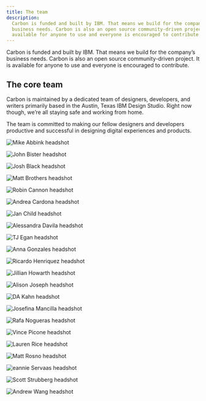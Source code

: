 ```yaml
---
title: The team
description:
  Carbon is funded and built by IBM. That means we build for the company’s
  business needs. Carbon is also an open source community-driven project. It is
  available for anyone to use and everyone is encouraged to contribute.
---
```


<PageDescription>

Carbon is funded and built by IBM. That means we build for the company’s
business needs. Carbon is also an open source community-driven project. It is
available for anyone to use and everyone is encouraged to contribute.

</PageDescription>

## The core team

Carbon is maintained by a dedicated team of designers, developers, and writers
primarily based in the Austin, Texas IBM Design Studio. Right now though, we’re
all staying safe and working from home.

The team is committed to making our fellow designers and developers productive
and successful in designing digital experiences and products.

<Row>

<Profile name="Mike Abbink" title="IBM Distingished Designer">

![Mike Abbink headshot](/images/team/abbink_mike.png)

</Profile>
<Profile name="John Bister" title="Motion designer">

![John Bister headshot](/images/team/bister_john.png)

</Profile>
<Profile name="Josh Black" title="Software developer">

![Josh Black headshot](/images/team/black_josh.png)

</Profile>
<Profile name="Matt Brothers" title="Front-end developer">

![Matt Brothers headshot](/images/team/brothers_matt.png)

</Profile>
<Profile name="Robin Cannon" title="Program director">

![Robin Cannon headshot](/images/team/cannon_robin.png)

</Profile>
<Profile name="Andrea Cardona" title="Front-end developer">

![Andrea Cardona headshot](/images/team/cardona_andrea.png)

</Profile>
<Profile name="Jan Child" title="Content design lead">

![Jan Child headshot](/images/team/child_jan.png)

</Profile>
<Profile name="Alessandra Davila" title="Front-end developer">

![Alessandra Davila headshot](/images/team/davila_ale.png)

</Profile>
<Profile name="TJ Egan" title="Front-end developer">

![TJ Egan headshot](/images/team/egan_tj.png)

</Profile>
<Profile name="Anna Gonzales" title="Senior visual designer">

![Anna Gonzales headshot](/images/team/gonzales_anna.png)

</Profile>
<Profile name="Ricardo Henriquez" title="Front-end developer">

![Ricardo Henriquez headshot](/images/team/henriquez_ricardo.png)

</Profile>
<Profile name="Jillian Howarth" title="UX designer">

![Jillian Howarth headshot](/images/team/howarth_jillian.png)

</Profile>
<Profile name="Alison Joseph" title="Development manager">

![Alison Joseph headshot](/images/team/joseph_alison.png)

</Profile>
<Profile name="D.A. Kahn" title="Front-end developer, Accessibility advocate">

![DA Kahn headshot](/images/team/kahn_da.png)

</Profile>
<Profile name="Josefina Mancilla"  title="Front-end developer">

![Josefina Mancilla headshot](/images/team/mancilla_josefina.png)

</Profile>
<Profile name="Rafa Nogueras" title="Back-end developer">

![Rafa Nogueras headshot](/images/team/nogueras_rafa.png)

</Profile>
<Profile name="Vince Picone" title="Software developer">

![Vince Picone headshot](/images/team/picone_vince.png)

</Profile>
<Profile name="Lauren Rice" title="Visual designer">

![Lauren Rice headshot](/images/team/rice_lauren.png)

</Profile>
<Profile name="Matt Rosno" title="Offering manager">

![Matt Rosno headshot](/images/team/rosno_matt.png)

</Profile>
<Profile name="Jeannie Servaas" title="IBM Design Principal">

![eannie Servaas headshot](/images/team/servaas_jean.png)

</Profile>
<Profile name="Scott Strubberg" title="Front-end developer">

![Scott Strubberg headshot](/images/team/strubberg_scott.png)

</Profile>
<Profile name="Andrew Wang" title="Software developer">

![Andrew Wang headshot](/images/team/wang_andrew.png)

</Profile>
</Row>
